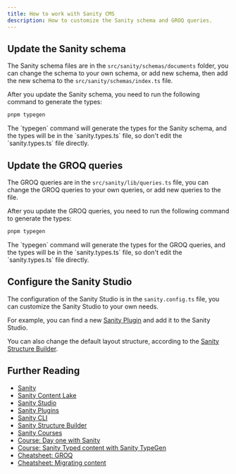 ```yaml
---
title: How to work with Sanity CMS
description: How to customize the Sanity schema and GROQ queries.
---
```



## Update the Sanity schema

The Sanity schema files are in the `src/sanity/schemas/documents` folder, you can change the schema to your own schema, or add new schema, then add the new schema to the `src/sanity/schemas/index.ts` file.

After you update the Sanity schema, you need to run the following command to generate the types:

```bash
pnpm typegen
```

<Aside type="note">
    The `typegen` command will generate the types for the Sanity schema, and the types will be in the `sanity.types.ts` file, so don't edit the `sanity.types.ts` file directly.
</Aside>


## Update the GROQ queries

The GROQ queries are in the `src/sanity/lib/queries.ts` file, you can change the GROQ queries to your own queries, or add new queries to the file.

After you update the GROQ queries, you need to run the following command to generate the types:

```bash
pnpm typegen
```

<Aside type="note">
    The `typegen` command will generate the types for the GROQ queries, and the types will be in the `sanity.types.ts` file, so don't edit the `sanity.types.ts` file directly.
</Aside>

## Configure the Sanity Studio

The configuration of the Sanity Studio is in the `sanity.config.ts` file, you can customize the Sanity Studio to your own needs.

For example, you can find a new [Sanity Plugin](https://www.sanity.io/plugins) and add it to the Sanity Studio.

You can also change the default layout structure, according to the [Sanity Structure Builder](https://www.sanity.io/docs/structure-builder-introduction).


## Further Reading

- [Sanity](https://www.sanity.io/)
- [Sanity Content Lake](https://www.sanity.io/docs/datastore)
- [Sanity Studio](https://www.sanity.io/docs/sanity-studio)
- [Sanity Plugins](https://www.sanity.io/plugins)
- [Sanity CLI](https://www.sanity.io/docs/cli-reference)
- [Sanity Structure Builder](https://www.sanity.io/docs/structure-builder-introduction)
- [Sanity Courses](https://www.sanity.io/learn)
- [Course: Day one with Sanity](https://www.sanity.io/learn/course/day-one-with-sanity-studio)
- [Course: Sanity Typed content with Sanity TypeGen](https://www.sanity.io/learn/course/typescripted-content)
- [Cheatsheet: GROQ](https://www.sanity.io/docs/query-cheat-sheet)
- [Cheatsheet: Migrating content](https://www.sanity.io/docs/content-migration-cheatsheet)
